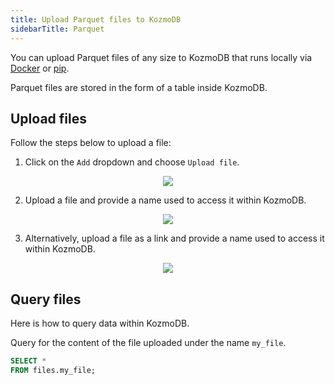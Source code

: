 ```yaml
---
title: Upload Parquet files to KozmoDB
sidebarTitle: Parquet
---
```


You can upload Parquet files of any size to KozmoDB that runs locally via [Docker](/setup/self-hosted/docker) or [pip](/contribute/install).

Parquet files are stored in the form of a table inside KozmoDB.

## Upload files

Follow the steps below to upload a file:

1. Click on the `Add` dropdown and choose `Upload file`.

<p align="center">
  <img src="/assets/files/upload_file.png"/>
</p>

2. Upload a file and provide a name used to access it within KozmoDB.

<p align="center">
  <img src="/assets/files/upload_file_from_computer.png"/>
</p>

3. Alternatively, upload a file as a link and provide a name used to access it within KozmoDB.

<p align="center">
  <img src="/assets/files/upload_file_from_url.png"/>
</p>

## Query files

Here is how to query data within KozmoDB.

Query for the content of the file uploaded under the name `my_file`.

```sql
SELECT *
FROM files.my_file;
```
